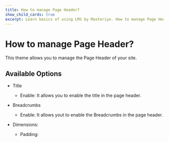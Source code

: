 ---
title: How to manage Page Header?
show_child_cards: true
excerpt: Learn basics of using LMS by Masteriyo. How to manage Page Header.
---

#  How to manage Page Header?

This theme allows you to manage the Page Header of your site.

## Available Options

- Title
    - Enable: It allows you to enable the title in the page header.

- Breadcrumbs
    - Enable: It allows yout to enable the Breadcrumbs in the page header.

- Dimensions:
    - Padding: 
 

